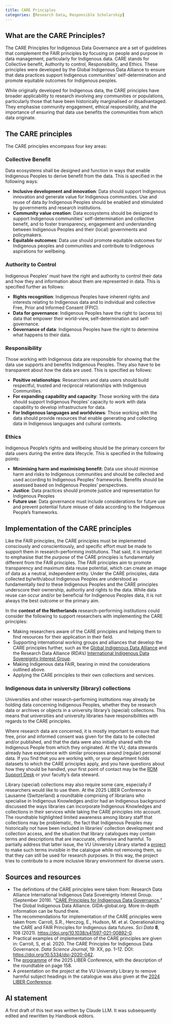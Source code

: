```yaml
---
title: CARE Principles
categories: [Research Data, Responsible Scholarship]
---
```


## What are the CARE Principles?

The CARE Principles for Indigenous Data Governance are a set of guidelines that complement the FAIR principles by focusing on people and purpose in data management, particularly for Indigenous data. CARE stands for Collective benefit, Authority to control, Responsibility, and Ethics. These principles were developed by the Global Indigenous Data Alliance to ensure that data practices support Indigenous communities' self-determination and promote equitable outcomes for Indigenous peoples.

While originally developed for Indigenous data, the CARE principles have broader applicability to research involving any communities or populations, particularly those that have been historically marginalised or disadvantaged. They emphasise community engagement, ethical responsibility, and the importance of ensuring that data use benefits the communities from which data originate.

## The CARE principles

The CARE principles encompass four key areas:

### Collective Benefit
Data ecosystems shall be designed and function in ways that enable Indigenous Peoples to derive benefit from the data. This is specified in the following ways:

- **Inclusive development and innovation**: Data should support Indigenous innovation and generate value for Indigenous communities. Use and reuse of data *by* Indigenous Peoples should be enabled and stimulated by governments and research institutions.
- **Community value creation**: Data ecosystems should be designed to support Indigenous communities' self-determination and collective benefit, and to foster transparency, engagement and understanding between Indigenous Peoples and their (local) governments and policymakers.
- **Equitable outcomes**: Data use should promote equitable outcomes for Indigenous peoples and communities and contribute to Indigenous aspirations for wellbeing.

### Authority to Control
Indigenous Peoples’ must have the right and authority to control their data and how they and information about them are represented in data. This is specified further as follows:

- **Rights recognition**: Indigenous Peoples have inherent rights and interests relating to Indigenous data and to individual and collective Free, Prior and Informed Consent (FPIC).
- **Data for governance**: Indigenous Peoples have the right to (access to) data that empower their world-view, self-determination and self-governance.
- **Governance of data**: Indigenous Peoples have the right to determine what happens to their data.

### Responsibility
Those working with Indigenous data are responsible for showing that the data use supports and benefits Indigenous Peoples. They also have to be transparent about *how* the data are used. This is specified as follows:

- **Positive relationships**: Researchers and data users should build respectful, trusted and reciprocal relationships with Indigenous Communities.
- **For expanding capability and capacity**: Those working with the data should support Indigenous Peoples' capacity to work with data capability to develop infrastructure for data.
- **For Indigenous languages and worldviews**: Those working with the data should provide resources that enable generating and collecting data in Indigenous languages and cultural contexts.

### Ethics
Indigenous People's rights and wellbeing should be the primary concern for data users during the entire data lifecycle. This is specified in the following points:

- **Minimising harm and maximising benefit**: Data use should minimise harm and risks to Indigenous communities and should be collected and used according to Indigenous Peoples' frameworks. Benefits should be assessed based on Indigenous Peoples' perspectives.
- **Justice**: Data practices should promote justice and representation for Indigenous Peoples
- **Future use**: Data governance must include considerations for future use and prevent potential future *mis*use of data according to the Indigenous People's frameworks.

## Implementation of the CARE principles

Like the FAIR principles, the CARE principles must be implemented consciously and conscientiously, and specific effort must be made to support them in research-performing institutions. That said, it is important to emphasise that the *purpose* of the CARE principles is fundamentally different from the FAIR principles. The FAIR principles aim to promote transparency and maximum data reuse potential, which can create an image of data as a neutral, independent entity. Under the CARE principles, data collected by/with/about Indigenous Peoples are understood as fundamentally *tied to* these Indigenous Peoples and the CARE principles underscore their ownership, authority and rights to the data. While data reuse can occur and/or be beneficial for Indigenous Peoples data, it is not always the best outcome or the primary aim.

In the **context of the Netherlands** research-performing institutions could consider the following to support researchers with implementing the CARE principles:

- Making researchers aware of the CARE principles and helping them to find resources for their application in their field.
- Supporting international working groups and alliances that develop the CARE principles further, such as the [Global Indigenous Data Alliance](https://www.gida-global.org/) and the Research Data Alliance (RDA's) [International Indigenous Data Sovereignty Interest Group](https://www.rd-alliance.org/groups/international-indigenous-data-sovereignty-ig/activity/).
- Making Indigenous data FAIR, bearing in mind the considerations outlined above.
- Applying the CARE principles to their own collections and services.

### Indigenous data in university (library) collections

Universities and other research-performing institutions may already be holding data concerning Indigenous Peoples, whether they be research data or archives or objects in a university library's (special) collections. This means that universities and university libraries have responsibilities with regards to the CARE principles.

Where research data are concerned, it is mostly important to ensure that free, prior and informed consent was given for the data to be collected and/or published, and that the data were also initially shared with the Indigenous People from which they originated. At the VU, data stewards already have experience with similar processes around (regular) personal data. If you find that you are working with, or your department holds datasets to which the CARE principles apply, and you have questions about how they should be handled, your first point of contact may be the [RDM Support Desk](mailto:rdm@vu.nl) or your faculty's data steward.

Library (special) collections may also require some care, especially if researchers would like to use them. At the 2025 LIBER Conference in Lausanne (Switzerland) a roundtable comprising of librarians who specialise in Indigenous Knowledges and/or had an Indigenous background discussed the ways libraries can incorporate Indigenous Knowledges and collections in their services while taking the CARE principles into account. The roundtable highlighted limited awareness among library staff that collections may be problematic, the fact that Indigenous Peoples may historically not have been included in libraries' collection development and collection access, and the situation that library catalogues may contain terms and descriptions that are inaccurate, offensive and harmful.
To partially address that latter issue, the VU University Library started a [project](https://vu.nl/en/about-vu/divisions/university-library/more-about/decolonization-and-a-more-inclusive-library) to make such terms invisible in the catalogue while not removing them, so that they can still be used for research purposes. In this way, the project tries to contribute to a more inclusive library environment for diverse users.

## Sources and resources
- The definitions of the CARE principles were taken from: Research Data Alliance International Indigenous Data Sovereignty Interest Group. (September 2019). “[CARE Principles for Indigenous Data Governance.](https://static1.squarespace.com/static/5d3799de845604000199cd24/t/6397b363b502ff481fce6baf/1670886246948/CARE%2BPrinciples_One%2BPagers%2BFINAL_Oct_17_2019.pdf)” The Global Indigenous Data Alliance. GIDA-global.org. More in-depth information can be found there.
- The recommendations for implementation of the CARE principles were taken from: Carroll, S.R., Herczog, E., Hudson, M. et al. Operationalizing the CARE and FAIR Principles for Indigenous data futures. *Sci Data* **8**, 108 (2021). <https://doi.org/10.1038/s41597-021-00892-0>.
- Practical examples of implementation of the CARE principles are given in: Carroll, S, et al. 2020. The CARE Principles for Indigenous Data Governance. *Data Science Journal*, 19: XX, pp. 1–12. DOI: <https://doi.org/10.5334/dsj-2020-042>.
- The [programme](https://liberconference.eu/wp-content/uploads/2025/07/20250626_LIBER25_Programme_A5-1.pdf) of the 2025 LIBER Conference, with the description of the roundtable on page 158.
- A presentation on the project at the VU University Library to remove harmful subject headings in the catalogue was also given at the [2024 LIBER Conference](https://wayback.archive-it.org/12503/20240726030505/https://liberconference.eu/programme/parallel-session-5/).

## AI statement
A first draft of this text was written by Claude LLM. It was subsequently edited and rewritten by Handbook editors.
